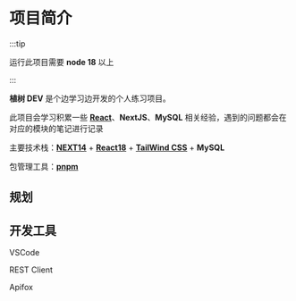 # 项目简介

:::tip

运行此项目需要 **node 18** 以上

:::

**植树 DEV** 是个边学习边开发的个人练习项目。

此项目会学习积累一些 [**React**](/web/react/0)、**NextJS**、**MySQL** 相关经验，遇到的问题都会在对应的模块的笔记进行记录

主要技术栈：[**NEXT14**](https://nextjs.org/) + **[React18](https://react.dev/)** + **[TailWind CSS](https://tailwindui.com/)** + **MySQL** 

包管理工具：**[pnpm](https://www.pnpm.cn/)**

## 规划



## 开发工具

VSCode

REST Client

Apifox

